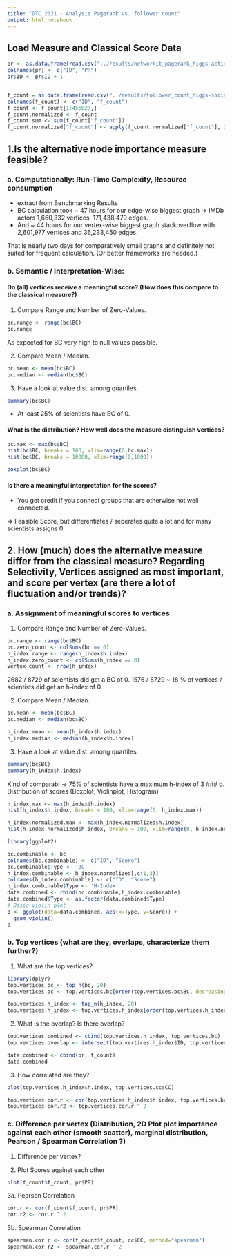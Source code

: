 ```yaml
---
title: "DTC 2021 - Analysis Pagerank vs. follower count"
output: html_notebook
---
```


## Load Measure and Classical Score Data

```r

pr <- as.data.frame(read.csv("../results/networkit_pagerank_higgs-activity_time.txt", sep="\t", header=FALSE))
colnames(pr) <- c("ID", "PR")
pr$ID <- pr$ID + 1


f_count = as.data.frame(read.csv("../results/follower_count_higgs-social_network.txt", sep=" ", header=FALSE))
colnames(f_count) <- c("ID", "f_count")
f_count <- f_count[1:456623,]
f_count.normalized <- f_count
f_count.sum <- sum(f_count["f_count"])
f_count.normalized["f_count"] <- apply(f_count.normalized["f_count"], 2, function(x) {x / f_count.sum})
```

## 1.Is the alternative node importance measure feasible?

### a. Computationally: Run-Time Complexity, Resource consumption

- extract from Benchmarking Results
- BC calculation took ~ 47 hours for our edge-wise biggest graph -> IMDb actors 1,660,332 vertices, 171,438,479 edges. 
- And ~ 44 hours for our vertex-wise biggest graph stackoverflow with 2,601,977 vertices and 36,233,450 edges. 

That is nearly two days for comparatively small graphs and definitely not suited for frequent calculation. (Or better frameworks are needed.)

### b. Semantic / Interpretation-Wise:

#### Do (all) vertices receive a meaningful score? (How does this compare to the classical measure?)

1. Compare Range and Number of Zero-Values.

```r
bc.range <- range(bc$BC)
bc.range
```

As expected for BC very high to null values possible.

2. Compare Mean / Median. 

```r
bc.mean <- mean(bc$BC)
bc.median <- median(bc$BC)
```

3. Have a look at value dist. among quartiles.

```r
summary(bc$BC)
```
- At least 25% of scientists have BC of 0.

#### What is the distribution? How well does the measure distinguish vertices?

```r
bc.max <- max(bc$BC)
hist(bc$BC, breaks = 100, xlim=range(0,bc.max))
hist(bc$BC, breaks = 10000, xlim=range(0,1000))

```
```r
boxplot(bc$BC)
```

#### Is there a meaningful interpretation for the scores?
- You get credit if you connect groups that are otherwise not well connected.

=> Feasible Score, but differentiates / seperates quite a lot and for many scientists assigns 0.

## 2. How (much) does the alternative measure differ from the classical measure? Regarding Selectivity, Vertices assigned as most important, and score per vertex (are there a lot of fluctuation and/or trends)?

### a. Assignment of meaningful scores to vertices

1. Compare Range and Number of Zero-Values.

```r
bc.range <- range(bc$BC)
bc.zero_count <- colSums(bc == 0)
h_index.range <- range(h_index$h.index)
h_index.zero_count <- colSums(h_index == 0)
vertex_count <- nrow(h_index)

```
2682 / 8729 of scientists did get a BC of 0. 1576 / 8729 ~ 18 % of vertices / scientists did get an h-index of 0. 

2. Compare Mean / Median. 

```r
bc.mean <- mean(bc$BC)
bc.median <- median(bc$BC)

h_index.mean <- mean(h_index$h.index)
h_index.median <- median(h_index$h.index)
```

3. Have a look at value dist. among quartiles.

```r
summary(bc$BC)
summary(h_index$h.index)
```
Kind of comparabl
-> 75% of scientists have a maximum h-index of 3 
### b. Distribution of scores (Boxplot, Violinplot, Histogram)

```r
h_index.max <- max(h_index$h.index)
hist(h_index$h.index, breaks = 100, xlim=range(0, h_index.max))

h_index.normalized.max <- max(h_index.normalized$h.index)
hist(h_index.normalized$h.index, breaks = 100, xlim=range(0, h_index.normalized.max))
```

```r
library(ggplot2)

bc.combinable <- bc
colnames(bc.combinable) <- c("ID", "Score")
bc.combinable$Type <- 'BC'
h_index.combinable <- h_index.normalized[,c(1,3)]
colnames(h_index.combinable) <- c("ID", "Score")
h_index.combinable$Type <- 'H-Index'
data.combined <- rbind(bc.combinable,h_index.combinable)
data.combined$Type <- as.factor(data.combined$Type)
# Basic violin plot
p <- ggplot(data=data.combined, aes(x=Type, y=Score)) + 
  geom_violin()
p
```


### b. Top vertices (what are they, overlaps, characterize them further?)

1. What are the top vertices?

```r
library(dplyr)
top.vertices.bc <- top_n(bc, 20)
top.vertices.bc <- top.vertices.bc[order(top.vertices.bc$BC, decreasing = TRUE),]
```
```r
top.vertices.h_index <- top_n(h_index, 20)
top.vertices.h_index <- top.vertices.h_index[order(top.vertices.h_index$h.index, decreasing = TRUE),]
```


2. What is the overlap? Is there overlap?
```r
top.vertices.combined <- cbind(top.vertices.h_index, top.vertices.bc)
top.vertices.overlap <- intersect(top.vertices.h_index$ID, top.vertices.bc$ID)
```

```r
data.combined <- cbind(pr, f_count)
data.combined
```
3. How correlated are they?

```r
plot(top.vertices.h_index$h.index, top.vertices.cc$CC)
```
```r
top.vertices.cor.r <- cor(top.vertices.h_index$h.index, top.vertices.bc$BC)
top.vertices.cor.r2 <- top.vertices.cor.r ^ 2
```


### c. Difference per vertex (Distribution, 2D Plot plot importance against each other (smooth scatter), marginal distribution, Pearson / Spearman Correlation ?)

1. Difference per vertex?

2. Plot Scores against each other
```r
plot(f_count$f_count, pr$PR)
```

3a. Pearson Correlation
```r
cor.r <- cor(f_count$f_count, pr$PR)
cor.r2 <- cor.r ^ 2
```

3b. Spearman Correlation

```r
spearman.cor.r <- cor(f_count$f_count, cc$CC, method="spearman")
spearman.cor.r2 <- spearman.cor.r ^ 2
```